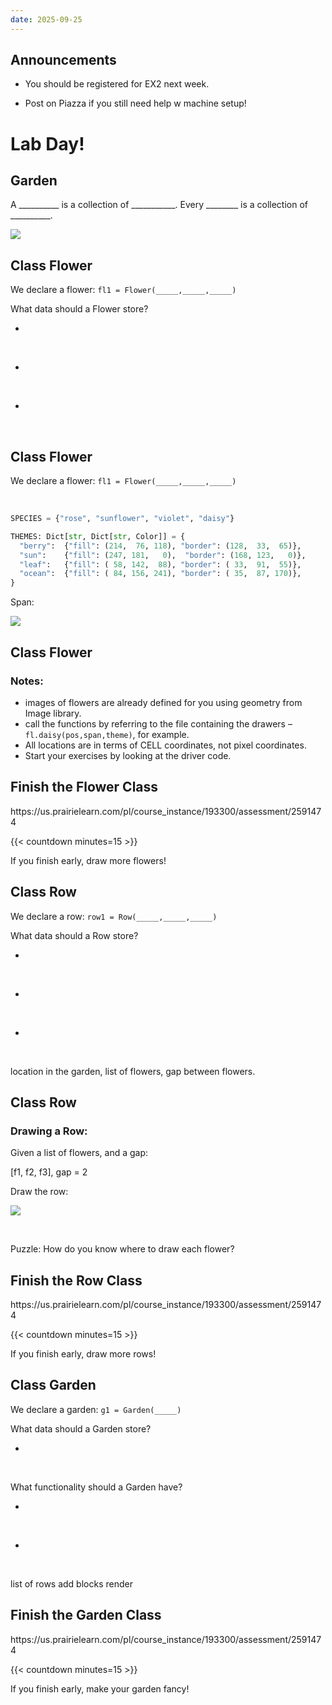 ```yaml
---
date: 2025-09-25
---
```


## Announcements

* You should be registered for EX2 next week.

* Post on Piazza if you still need help w machine setup! 


# Lab Day!

## Garden

A __________ is a collection of ___________. Every ________ is a collection of __________.

![](/images/UBCfarmflowers.jpg){fig-alt="Messy rows of flowers."}

## Class Flower

We declare a flower:
```fl1 = Flower(_____,_____,_____)```

What data should a Flower store?

* 

\ 

* 

\

* 

\

## Class Flower

We declare a flower:
```fl1 = Flower(_____,_____,_____)```

\ 

``` python
SPECIES = {"rose", "sunflower", "violet", "daisy"}

THEMES: Dict[str, Dict[str, Color]] = {
  "berry":  {"fill": (214,  76, 118), "border": (128,  33,  65)},
  "sun":    {"fill": (247, 181,   0),  "border": (168, 123,   0)},
  "leaf":   {"fill": ( 58, 142,  88), "border": ( 33,  91,  55)},
  "ocean":  {"fill": ( 84, 156, 241), "border": ( 35,  87, 170)},
}
```

Span:

![](/images/rowgrid.png){fig-alt="table of 12 empty cells."}

## Class Flower

### Notes:

* images of flowers are already defined for you using geometry from Image library. 
* call the functions by referring to the file containing the drawers --  `fl.daisy(pos,span,theme)`, for example.
* All locations are in terms of CELL coordinates, not pixel coordinates. 
* Start your exercises by looking at the driver code.

## Finish the Flower Class {.activity}

https://us.prairielearn.com/pl/course_instance/193300/assessment/2591474

{{< countdown minutes=15 >}}

If you finish early, draw more flowers!

## Class Row

We declare a row:
```row1 = Row(_____,_____,_____)```

What data should a Row store?

* 

\ 

* 

\

* 

\

::: notes
location in the garden, 
list of flowers, 
gap between flowers.
:::

## Class Row

### Drawing a Row:

Given a list of flowers, and a gap:

[f1, f2, f3], gap = 2

Draw the row:

![](/images/rowgrid.png){fig-alt="table of 12 empty cells."}

\ 

Puzzle: How do you know where to draw each flower?

## Finish the Row Class {.activity}

https://us.prairielearn.com/pl/course_instance/193300/assessment/2591474

{{< countdown minutes=15 >}}

If you finish early, draw more rows!

## Class Garden

We declare a garden:
```g1 = Garden(_____)```

What data should a Garden store?

* 

\ 

What functionality should a Garden have?

* 

\ 

* 

\ 

::: notes
list of rows
add blocks
render
:::

## Finish the Garden Class {.activity}

https://us.prairielearn.com/pl/course_instance/193300/assessment/2591474

{{< countdown minutes=15 >}}

If you finish early, make your garden fancy!
